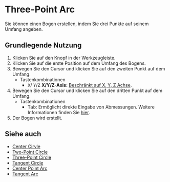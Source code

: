 
# Three-Point Arc

<Reference shortcut='' command='Three-Point Arc' button='Werkzeugleiste' buttonIcon='button-three-point-arc' />

Sie können einen Bogen erstellen, indem Sie drei Punkte auf seinem Umfang angeben.

## Grundlegende Nutzung

1. Klicken Sie auf den <ButtonIcon type="button-three-point-arc" /> Knopf in der Werkzeugleiste.
2. Klicken Sie auf die erste Position auf dem Umfang des Bogens.
3. Bewegen Sie den Cursor und klicken Sie auf den zweiten Punkt auf dem Umfang.
   - <Kst>Tastenkombinationen</Kst>
      - <kbd>X</kbd>/ <kbd>Y</kbd>/<kbd>Z</kbd> **X/Y/Z-Axis:** [Beschränkt auf X, Y, Z Achse](/tool/sketching-essentials#constrain-to-an-axis).
4. Bewegen Sie den Cursor und klicken Sie auf den dritten Punkt auf dem Umfang.
   - <Kst>Tastenkombinationen</Kst>
      - <kbd>Tab</kbd>: Ermöglicht direkte Eingabe von Abmessungen. Weitere Informationen finden Sie [hier](/tool/sketching-essentials#specify-dimensions-numerically).
5. Der Bogen wird erstellt.


<VideoPlayer fileName="three-point-arc"/>

## Siehe auch
- [Center Cirvle](center-circle)
- [Two-Point Circle](two-point-circle)
- [Three-Point Circle](three-point-circle)
- [Tangent Circle](tangent-circle)
- [Center Point Arc](center-point-arc)
- [Tangent Arc](tangent-arc)
